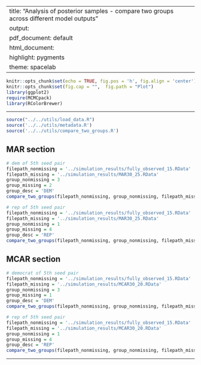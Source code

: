
---
title: "Analysis of posterior samples - compare two groups across different model outputs"
output:
  pdf_document: default
  html_document:
    highlight: pygments
    theme: spacelab
---

```r
knitr::opts_chunk$set(echo = TRUE, fig.pos = 'h', fig.align = 'center')
knitr::opts_chunk$set(fig.cap = "",  fig.path = "Plot")
library(ggplot2)
require(MCMCpack)
library(RColorBrewer)
```

* * *

```r
source("../../utils/load_data.R")
source('../../utils/metadata.R')
source('../../utils/compare_two_groups.R')
```

## MAR section

```r
# dem of 5th seed pair
filepath_nonmissing = '../simulation_results/fully_observed_15.RData'
filepath_missing = '../simulation_results/MAR30_25.RData'
group_nonmissing = 3
group_missing = 2
group_desc = 'DEM'
compare_two_groups(filepath_nonmissing, group_nonmissing, filepath_missing, group_missing, group_desc)
```

```r
# rep of 5th seed pair
filepath_nonmissing = '../simulation_results/fully_observed_15.RData'
filepath_missing = '../simulation_results/MAR30_25.RData'
group_nonmissing = 1
group_missing = 4
group_desc = 'REP'
compare_two_groups(filepath_nonmissing, group_nonmissing, filepath_missing, group_missing, group_desc)
```


## MCAR section

```r
# democrat of 5th seed pair
filepath_nonmissing = '../simulation_results/fully_observed_15.RData'
filepath_missing = '../simulation_results/MCAR30_20.RData'
group_nonmissing = 3
group_missing = 1
group_desc = 'DEM'
compare_two_groups(filepath_nonmissing, group_nonmissing, filepath_missing, group_missing, group_desc)
```

```r
# rep of 5th seed pair
filepath_nonmissing = '../simulation_results/fully_observed_15.RData'
filepath_missing = '../simulation_results/MCAR30_20.RData'
group_nonmissing = 1
group_missing = 4
group_desc = 'REP'
compare_two_groups(filepath_nonmissing, group_nonmissing, filepath_missing, group_missing, group_desc)
```

* * *



